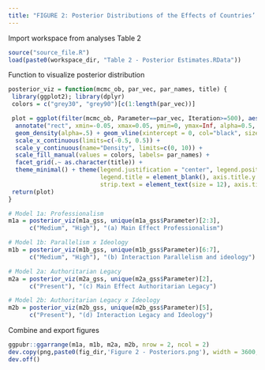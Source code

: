 ```yaml
---
title: "FIGURE 2: Posterior Distributions of the Effects of Countries’ Media and Authoritarian History"
---
```


Import workspace from analyses Table 2
```r
source("source_file.R")
load(paste0(workspace_dir, "Table 2 - Posterior Estimates.RData"))
```

Function to visualize posterior distribution
```r
posterior_viz = function(mcmc_ob, par_vec, par_names, title) {
 library(ggplot2); library(dplyr)
 colors = c("grey30", "grey90")[c(1:length(par_vec))]

 plot = ggplot(filter(mcmc_ob, Parameter==par_vec, Iteration>=500), aes(x=value, fill=Parameter)) + 
  annotate("rect", xmin=-0.05, xmax=0.05, ymin=0, ymax=Inf, alpha=0.5, fill="grey70") + 
  geom_density(alpha=.5) + geom_vline(xintercept = 0, col="black", size=0.4) +
  scale_x_continuous(limits=c(-0.5, 0.5)) + 
  scale_y_continuous(name="Density", limits=c(0, 10)) + 
  scale_fill_manual(values = colors, labels= par_names) +
  facet_grid(.~ as.character(title)) + 
  theme_minimal() + theme(legend.justification = "center", legend.position = "bottom", 
                          legend.title = element_blank(), axis.title.y = element_blank(),
                          strip.text = element_text(size = 12), axis.title.x = element_blank()) 
 return(plot)
}
```

```r
# Model 1a: Professionalism
m1a = posterior_viz(m1a_gss, unique(m1a_gss$Parameter)[2:3], 
      c("Medium", "High"), "(a) Main Effect Professionalism")

# Model 1b: Parallelism x Ideology
m1b = posterior_viz(m1b_gss, unique(m1b_gss$Parameter)[6:7], 
      c("Medium", "High"), "(b) Interaction Parallelism and ideology")

# Model 2a: Authoritarian Legacy
m2a = posterior_viz(m2a_gss, unique(m2a_gss$Parameter)[2], 
      c("Present"), "(c) Main Effect Authoritarian Legacy")

# Model 2b: Authoritarian Legacy x Ideology 
m2b = posterior_viz(m2b_gss, unique(m2b_gss$Parameter)[5], 
      c("Present"), "(d) Interaction Legacy and Ideology")
```

Combine and export figures
```r
ggpubr::ggarrange(m1a, m1b, m2a, m2b, nrow = 2, ncol = 2)
dev.copy(png,paste0(fig_dir,'Figure 2 - Posteriors.png'), width = 3600, height = 3800, res=400)
dev.off()
```

